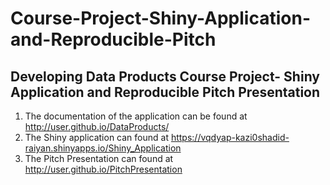 # Course-Project-Shiny-Application-and-Reproducible-Pitch

## Developing Data Products Course Project-  Shiny Application and Reproducible Pitch Presentation

1. The documentation of the application can be found at [http://user.github.io/DataProducts/](http://user.github.io/DataProducts/)
2. The  Shiny application can found at [https://vqdyap-kazi0shadid-raiyan.shinyapps.io/Shiny_Application](https://vqdyap-kazi0shadid-raiyan.shinyapps.io/Shiny_Application)
3. The Pitch Presentation can found at [http://user.github.io/PitchPresentation](http://anupb08.user.io/PitchPresentation#1)
